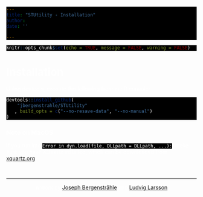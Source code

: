 ```yaml
---
title: "STUtility - Installation"
author:
date: ''

---
```


<style type="text/css">
div.main-container {
  background-color: #000000 !important;
  max-width: 1400px;
  margin-left: auto;
  margin-right: auto;
}
</style>
<style>
#TOC {
  background: url("https://www.spatialresearch.org/wp-content/uploads/2019/09/str-logo-spatial_research_3@2x.png");
  background-size: contain;
  padding-top: 100px !important;
  background-repeat: no-repeat;
  op: 5%;
  opacity: 0.8;
  width: 500px;
  color: white;
  border-color: #000000 !important;
}
</style>

<style> code, pre{
  background-color: #000000 !important;
  color: white !important;
}
</style>
<style> 
body {
  color: white
}
</style>




```r
knitr::opts_chunk$set(echo = TRUE, message = FALSE, warning = FALSE)
```

# Installation

Using devtools, execute the following from the R console:
<br>
```r

devtools::install_github(
    "jbergenstrahle/STUtility"
   , build_opts = c("--no-resave-data", "--no-manual")
)

```


### Note on MacOS

If you run into `Error in dyn.load(file, DLLpath = DLLpath, ...):`, make sure you have XQuartz installed, which can be downloaded from [xquartz.org](https://www.xquartz.org/)

&nbsp;
<hr />
<p style="text-align: center;">A work by <a href="j.bergenstrahle@scilifelab.se">Joseph Bergenstråhle</a> and <a href="ludvig.larsson@scilifelab.se">Ludvig Larsson</a></p>

<!-- Add icon library -->
<link rel="stylesheet" href="https://cdnjs.cloudflare.com/ajax/libs/font-awesome/4.7.0/css/font-awesome.min.css">

<!-- Add font awesome icons -->
<p style="text-align: center;">
    <a href="https://www.spatialresearch.org" class="fa fa-beer"></a>
</p>

&nbsp;
